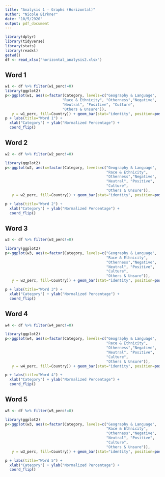 ```yaml
---
title: "Analysis 1 - Graphs (Horizontal)"
author: "Nicole Birkner"
date: "10/5/2020"
output: pdf_document
---
```


```r
library(dplyr)
library(tidyverse)
library(stats)
library(readxl)
getwd()
df <- read_xlsx("horizontal_analysis2.xlsx")
```

## Word 1

```r
w1 <- df %>% filter(w1_perc!=0)
library(ggplot2)
p<-ggplot(w1, aes(x=factor(Category, levels=c("Geography & Language", 
                          "Race & Ethnicity", "Otherness","Negative",
                          "Neutral", "Positive", "Culture",
                          "Others & Unsure")), 
   y = w1_perc, fill=Country)) + geom_bar(stat="identity", position=position_dodge())
p + labs(title="Word 1") + 
  xlab("Category") + ylab("Normalized Percentage") + 
  coord_flip()
```

\newpage

## Word 2

```r
w2 <- df %>% filter(w2_perc!=0)

library(ggplot2)
p<-ggplot(w2, aes(x=factor(Category, levels=c("Geography & Language", 
                                              "Race & Ethnicity",
                                              "Otherness","Negative",
                                              "Neutral", "Positive",
                                              "Culture",
                                              "Others & Unsure")), 
   y = w2_perc, fill=Country)) + geom_bar(stat="identity", position=position_dodge())

p + labs(title="Word 2") + 
  xlab("Category") + ylab("Normalized Percentage") + 
  coord_flip()
```

\newpage

## Word 3

```r
w3 <- df %>% filter(w3_perc!=0)

library(ggplot2)
p<-ggplot(w3, aes(x=factor(Category, levels=c("Geography & Language", 
                                              "Race & Ethnicity",
                                              "Otherness","Negative",
                                              "Neutral", "Positive",
                                              "Culture",
                                              "Others & Unsure")), 
   y = w3_perc, fill=Country)) + geom_bar(stat="identity", position=position_dodge())

p + labs(title="Word 3") + 
  xlab("Category") + ylab("Normalized Percentage") + 
  coord_flip()
```

\newpage

## Word 4

```r
w4 <- df %>% filter(w4_perc!=0)

library(ggplot2)
p<-ggplot(w4, aes(x=factor(Category, levels=c("Geography & Language", 
                                              "Race & Ethnicity",
                                              "Otherness","Negative",
                                              "Neutral", "Positive",
                                              "Culture",
                                              "Others & Unsure")), 
   y = w4_perc, fill=Country)) + geom_bar(stat="identity", position=position_dodge())

p + labs(title="Word 4") + 
  xlab("Category") + ylab("Normalized Percentage") + 
  coord_flip()
```

\newpage

## Word 5

```r
w5 <- df %>% filter(w5_perc!=0)

library(ggplot2)
p<-ggplot(w3, aes(x=factor(Category, levels=c("Geography & Language", 
                                              "Race & Ethnicity",
                                              "Otherness","Negative",
                                              "Neutral", "Positive",
                                              "Culture",
                                              "Others & Unsure")), 
   y = w3_perc, fill=Country)) + geom_bar(stat="identity", position=position_dodge())

p + labs(title="Word 5") + 
  xlab("Category") + ylab("Normalized Percentage") + 
  coord_flip()
```
